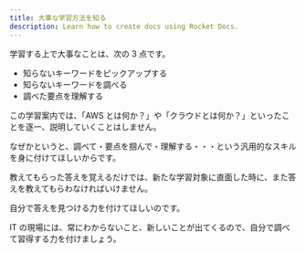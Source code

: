 ---
title: 大事な学習方法を知る
description: Learn how to create docs using Rocket Docs.
---

学習する上で大事なことは、次の 3 点です。

- 知らないキーワードをピックアップする
- 知らないキーワードを調べる
- 調べた要点を理解する

この学習案内では、「AWS とは何か？」や「クラウドとは何か？」といったことを逐一、説明していくことはしません。

なぜかというと、調べて・要点を掴んで・理解する・・・という汎用的なスキルを身に付けてほしいからです。

教えてもらった答えを覚えるだけでは、新たな学習対象に直面した時に、また答えを教えてもらわなければいけません。

自分で答えを見つける力を付けてほしいのです。

IT の現場には、常にわからないこと、新しいことが出てくるので、自分で調べて習得する力を付けましょう。
